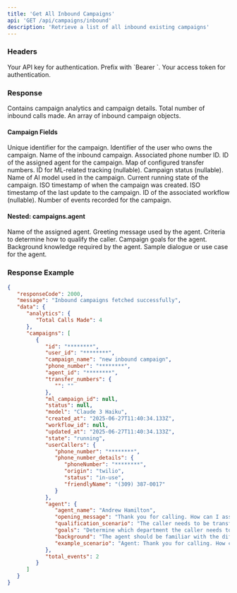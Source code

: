 ```yaml
---
title: 'Get All Inbound Campaigns'
api: 'GET /api/campaigns/inbound'
description: 'Retrieve a list of all inbound existing campaigns'
---
```


### Headers

<ParamField header="Authorization" type="string" required>
  Your API key for authentication. Prefix with `Bearer `.
</ParamField>

<ParamField header="x-access-token" type="string" required>
  Your access token for authentication.
</ParamField>

### Response

<ResponseField name="data" type="object">
  Contains campaign analytics and campaign details.
</ResponseField>

<ResponseField name="data.analytics.Total Calls Made" type="number">
  Total number of inbound calls made.
</ResponseField>

<ResponseField name="campaigns" type="object[]">
  An array of inbound campaign objects.
</ResponseField>

#### Campaign Fields

<ResponseField name="campaigns.id" type="string">
  Unique identifier for the campaign.
</ResponseField>

<ResponseField name="campaigns.user_id" type="string">
  Identifier of the user who owns the campaign.
</ResponseField>

<ResponseField name="campaigns.campaign_name" type="string">
  Name of the inbound campaign.
</ResponseField>

<ResponseField name="campaigns.phone_number" type="string">
  Associated phone number ID.
</ResponseField>

<ResponseField name="campaigns.agent_id" type="string">
  ID of the assigned agent for the campaign.
</ResponseField>

<ResponseField name="campaigns.transfer_numbers" type="object">
  Map of configured transfer numbers.
</ResponseField>

<ResponseField name="campaigns.ml_campaign_id" type="string">
  ID for ML-related tracking (nullable).
</ResponseField>

<ResponseField name="campaigns.status" type="string">
  Campaign status (nullable).
</ResponseField>

<ResponseField name="campaigns.model" type="string">
  Name of AI model used in the campaign.
</ResponseField>

<ResponseField name="campaigns.state" type="string">
  Current running state of the campaign.
</ResponseField>

<ResponseField name="campaigns.created_at" type="string">
  ISO timestamp of when the campaign was created.
</ResponseField>

<ResponseField name="campaigns.updated_at" type="string">
  ISO timestamp of the last update to the campaign.
</ResponseField>

<ResponseField name="campaigns.workflow_id" type="string">
  ID of the associated workflow (nullable).
</ResponseField>

<ResponseField name="campaigns.total_events" type="number">
  Number of events recorded for the campaign.
</ResponseField>

#### Nested: campaigns.agent

<ResponseField name="agent.agent_name" type="string">
  Name of the assigned agent.
</ResponseField>

<ResponseField name="agent.opening_message" type="string">
  Greeting message used by the agent.
</ResponseField>

<ResponseField name="agent.qualification_scenario" type="string">
  Criteria to determine how to qualify the caller.
</ResponseField>

<ResponseField name="agent.goals" type="string">
  Campaign goals for the agent.
</ResponseField>

<ResponseField name="agent.background" type="string">
  Background knowledge required by the agent.
</ResponseField>

<ResponseField name="agent.example_scenario" type="string">
  Sample dialogue or use case for the agent.
</ResponseField>

### Response Example

```json
{
   "responseCode": 2000,
   "message": "Inbound campaigns fetched successfully",
   "data": {
      "analytics": {
         "Total Calls Made": 4
      },
      "campaigns": [
         {
            "id": "********",
            "user_id": "********",
            "campaign_name": "new inbound campaign",
            "phone_number": "********",
            "agent_id": "********",
            "transfer_numbers": {
               "": ""
            },
            "ml_campaign_id": null,
            "status": null,
            "model": "Claude 3 Haiku",
            "created_at": "2025-06-27T11:40:34.133Z",
            "workflow_id": null,
            "updated_at": "2025-06-27T11:40:34.133Z",
            "state": "running",
            "userCallers": {
               "phone_number": "********",
               "phone_number_details": {
                  "phoneNumber": "********",
                  "origin": "twilio",
                  "status": "in-use",
                  "friendlyName": "(309) 387-0017"
               }
            },
            "agent": {
               "agent_name": "Andrew Hamilton",
               "opening_message": "Thank you for calling. How can I assist you today?",
               "qualification_scenario": "The caller needs to be transferred to the appropriate department based on their request.",
               "goals": "Determine which department the caller needs to be transferred to and complete the transfer efficiently.",
               "background": "The agent should be familiar with the different departments and their responsibilities in order to direct the caller to the right place.",
               "example_scenario": "Agent: Thank you for calling. How can I assist you today? Caller: I need to speak with someone in the sales department. Agent: Okay, let me transfer you to our sales department. One moment please. [Transfer to sales department]"
            },
            "total_events": 2
         }
      ]
   }
}
```